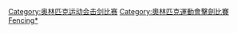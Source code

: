 {{Navbox
|name = 奥林匹克运动会击剑比赛
|title = [[夏季奥林匹克运动会击剑比赛|奥林匹克运动会击剑比赛]]
| listclass = hlist
| titlestyle = background-color:#BFD7FF;
| imageleftstyle = width:60px; <!-- minimize width used by left image cell -->
| imagestyle = width:60px; <!-- same as imageleftstyle to center the list -->
| image = [[File:No image.svg|40px|link=]] <!-- empty right image to center the list -->
| imageleft = [[Image:Fencing pictogram.svg|40px]]

| list1 =
* [[1896年夏季奥林匹克运动会击剑比赛|1896]]
* [[1900年夏季奥林匹克运动会击剑比赛|1900]]
* [[1904年夏季奥林匹克运动会击剑比赛|1904]]
* [[1908年夏季奥林匹克运动会击剑比赛|1908]]
* [[1912年夏季奥林匹克运动会击剑比赛|1912]]
* [[1920年夏季奥林匹克运动会击剑比赛|1920]]
* [[1924年夏季奥林匹克运动会击剑比赛|1924]]
* [[1928年夏季奥林匹克运动会击剑比赛|1928]]
* [[1932年夏季奥林匹克运动会击剑比赛|1932]]
* [[1936年夏季奥林匹克运动会击剑比赛|1936]]
* [[1948年夏季奥林匹克运动会击剑比赛|1948]]
* [[1952年夏季奥林匹克运动会击剑比赛|1952]]
* [[1956年夏季奥林匹克运动会击剑比赛|1956]]
* [[1960年夏季奥林匹克运动会击剑比赛|1960]]
* [[1964年夏季奥林匹克运动会击剑比赛|1964]]
* [[1968年夏季奥林匹克运动会击剑比赛|1968]]
* [[1972年夏季奥林匹克运动会击剑比赛|1972]]
* [[1976年夏季奥林匹克运动会击剑比赛|1976]]
* [[1980年夏季奥林匹克运动会击剑比赛|1980]]
* [[1984年夏季奥林匹克运动会击剑比赛|1984]]
* [[1988年夏季奥林匹克运动会击剑比赛|1988]]
* [[1992年夏季奥林匹克运动会击剑比赛|1992]]
* [[1996年夏季奥林匹克运动会击剑比赛|1996]]
* [[2000年夏季奥林匹克运动会击剑比赛|2000]]
* [[2004年夏季奥林匹克运动会击剑比赛|2004]]
* [[2008年夏季奧林匹克運動會擊劍比賽|2008]]
* [[2012年夏季奧林匹克運動會擊劍比賽|2012]]
* [[2016年夏季奧林匹克運動會擊劍比賽|2016]]
* [[2020年夏季奧林匹克運動會擊劍比賽|2020]]
|belowclass = hlist
|below = 
* 獎牌得主列表
** [[奥林匹克运动会男子击剑奖牌得主列表|男子]]
** [[奥林匹克运动会女子击剑奖牌得主列表|女子]]
* [[奧運擊劍場館列表|奧運場館列表]]

|belowstyle = background:#BFD7FF;
}}<includeonly>[[Category:奥林匹克运动会击剑比赛]]</includeonly><noinclude>
[[Category:奧林匹克運動會擊劍比賽]]
[[Category:夏季奧林匹克運動會比賽項目模板|Fencing*]]
</noinclude>